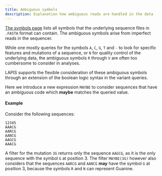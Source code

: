 ```yaml
---
title: Ambiguous symbols
description: Explanation how ambiguous reads are handled in the data
---
```


[The symbols page](/references/nucleotide-and-amino-acid-symbols)
lists all symbols that the underlying sequence files in `.FASTA` format can contain.
The ambiguous symbols arise from imperfect reads in the sequencer.

While one mostly queries for the symbols `A`, `C`, `G`, `T` and `-` to look for specific features and mutations of a sequence,
or `N` for quality control of the underlying data,
the ambiguous symbols `R` through `V` are often too cumbersome to consider in analyses.

LAPIS supports the flexible consideration of these ambiguous symbols
through an extension of the boolean logic syntax in the variant queries.

Here we introduce a new expression `MAYBE` to consider sequences that have an ambiguous code which **maybe** matches the queried value.

#### Example

Consider the following sequences:

```
12345
AAACG
AARCG
AANCG
AAGCG
AAACG
```

A filter for the mutation `3G` returns only the sequence `AAGCG`, as it is the only sequence with the symbol `G` at position 3.
The filter `MAYBE(3G)` however also considers that the sequences `AARCG` and `AANCG` **may** have the symbol `G` at position 3,
because the symbols `R` and `N` can represent Guanine.
